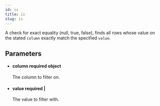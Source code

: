 ```yaml
---
id: is
title: is
slug: is
---
```



A check for exact equality (null, true, false), finds all rows whose
value on the stated `column` exactly match the specified `value`.



## Parameters


<ul className="method-list-group">
  
<li className="method-list-item">
  <h4 className="method-list-item-label">
    <span className="method-list-item-label-name">
      column
    </span>
    <span className="method-list-item-label-badge required">
      required
    </span>
    <span className="method-list-item-validation">
      object
    </span>
  </h4>
  <div class="method-list-item-description">

The column to filter on.
  
  </div>
  
</li>


<li className="method-list-item">
  <h4 className="method-list-item-label">
    <span className="method-list-item-label-name">
      value
    </span>
    <span className="method-list-item-label-badge required">
      required
    </span>
    <span className="method-list-item-validation">
       | 
    </span>
  </h4>
  <div class="method-list-item-description">

The value to filter with.
  
  </div>
  
</li>

</ul>
